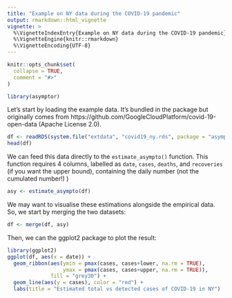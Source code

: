 ```yaml
---
title: "Example on NY data during the COVID-19 pandemic"
output: rmarkdown::html_vignette
vignette: >
  %\VignetteIndexEntry{Example on NY data during the COVID-19 pandemic}
  %\VignetteEngine{knitr::rmarkdown}
  %\VignetteEncoding{UTF-8}
---
```


```r
knitr::opts_chunk$set(
  collapse = TRUE,
  comment = "#>"
)
```

```r
library(asymptor)
```

Let's start by loading the example data. It's bundled in the package but 
originally comes from https://github.com/GoogleCloudPlatform/covid-19-open-data
(Apache License 2.0).

```r
df <- readRDS(system.file("extdata", "covid19_ny.rds", package = "asymptor"))
head(df)
```

We can feed this data directly to the `estimate_asympto()` function. This 
function requires 4 columns, labelled as `date`, `cases`, `deaths`,
and `recoveries` (if you want the upper bound), containing the daily number 
(not the cumulated number!)
)

```r
asy <- estimate_asympto(df)
```

We may want to visualise these estimations alongside the empirical data. So,
we start by merging the two datasets:

```r
df <- merge(df, asy)
```

Then, we can the ggplot2 package to plot the result:

```r
library(ggplot2)
ggplot(df, aes(x = date)) +
  geom_ribbon(aes(ymin = pmax(cases, cases+lower, na.rm = TRUE), 
                  ymax = pmax(cases, cases+upper, na.rm = TRUE)), 
              fill = "grey30") +
  geom_line(aes(y = cases), color = "red") +
  labs(title = "Estimated total vs detected cases of COVID-19 in NY")
```

